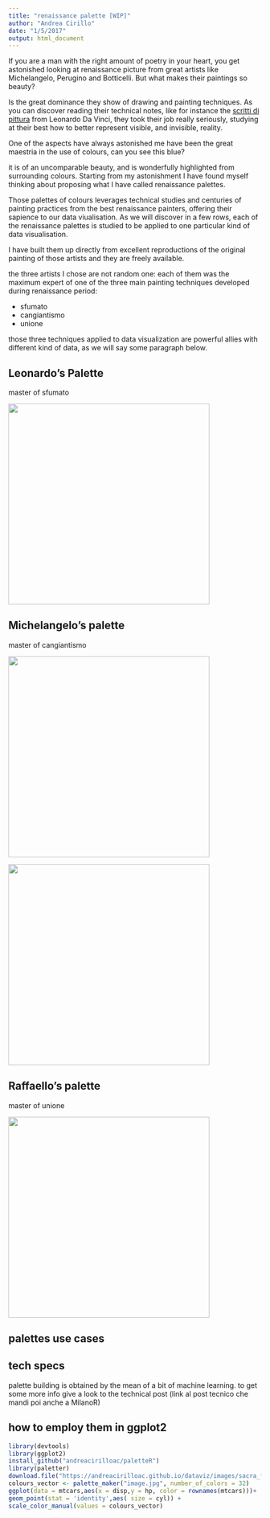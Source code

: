 ```yaml
---
title: "renaissance palette [WIP]"
author: "Andrea Cirillo"
date: "1/5/2017"
output: html_document
---
```


If you are a man with the right amount of poetry in your heart, you get astonished looking at renaissance picture from great artists like Michelangelo, Perugino and Botticelli. But what makes their paintings so beauty? 

Is the great dominance they show of drawing and painting techniques. As you can discover reading their technical notes, like for instance the  [scritti di pittura]() from Leonardo Da Vinci, they took their job really seriously, studying at their best how to better represent visible, and invisible, reality.

One of  the aspects have always astonished me have been the great maestria in the use of colours, can you see this blue?

[]()

it is of an uncomparable beauty, and is wonderfully highlighted from surrounding colours. Starting from my astonishment I have found myself thinking about proposing what I have called renaissance palettes.

Those palettes of colours leverages technical studies and centuries of painting practices from the best renaissance painters, offering their sapience to our data viualisation. As we will discover in a few rows, each of the renaissance palettes is studied to be applied to one particular kind of data visualisation.

I have built them up directly from excellent reproductions of the original painting of those artists and they are freely available.  

the three artists I chose are not random one: each of them was the maximum expert of one of the three main painting techniques developed during renaissance period:

- sfumato
- cangiantismo
- unione

those three techniques applied to data visualization are powerful allies with different kind of data, as we will say some paragraph below.

## Leonardo's Palette

master of sfumato

<img src="images/vergine_delle_rocce.jpg" width ="400px"/>

## Michelangelo's palette

master of cangiantismo

<img src="images/profeta_daniele.jpg" width ="400px"/>

<img src="images/aminadab.jpg" width ="400px"/>




## Raffaello's palette

master of unione

<img src="images/sacra_famiglia_canigiani.jpg" width ="400px"/>

## palettes use cases

## tech specs
palette building is obtained by the mean of a bit of machine learning. to get some more info give a look to the technical post (link al post tecnico che mandi poi anche a MilanoR)

## how to employ them in ggplot2
```r
library(devtools)
library(ggplot2)
install_github("andreacirilloac/paletteR")
library(paletter)
download.file("https://andreacirilloac.github.io/dataviz/images/sacra_famiglia_canigiani.jpg", "image.jpg")
colours_vector <- palette_maker("image.jpg", number_of_colors = 32)
ggplot(data = mtcars,aes(x = disp,y = hp, color = rownames(mtcars)))+
geom_point(stat = 'identity',aes( size = cyl)) +
scale_color_manual(values = colours_vector)

```


